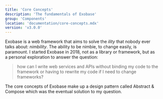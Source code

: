 ```yaml
---
title: 'Core Concepts'
description: 'The fundamentals of Exobase'
group: 'Components'
location: 'documentation/core-concepts.mdx'
version: 'v3.0.0'
---
```


Exobase is a web framework that aims to solve the _ility_ that nobody ever talks about: _nimbility_. The ability to be nimbie, to change easily, is paramount. I started Exobase in 2018, not as a library or framework, but as a personal exploration to answer the question:

> how can I write web services and APIs without binding my code to the framework or having to rewrite my code if I need to change frameworks?

The core concepts of Exobase make up a design pattern called Abstract & Compose which was the eventual solution to my question.
